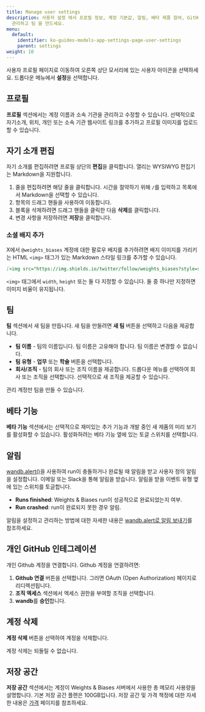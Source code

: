 ```yaml
---
title: Manage user settings
description: 사용자 설정 에서 프로필 정보, 계정 기본값, 알림, 베타 제품 참여, GitHub 인테그레이션 , 저장소 사용량, 계정 활성화를
  관리하고 팀 을 만드세요.
menu:
  default:
    identifier: ko-guides-models-app-settings-page-user-settings
    parent: settings
weight: 10
---
```


사용자 프로필 페이지로 이동하여 오른쪽 상단 모서리에 있는 사용자 아이콘을 선택하세요. 드롭다운 메뉴에서 **설정**을 선택합니다.

## 프로필

**프로필** 섹션에서는 계정 이름과 소속 기관을 관리하고 수정할 수 있습니다. 선택적으로 자기소개, 위치, 개인 또는 소속 기관 웹사이트 링크를 추가하고 프로필 이미지를 업로드할 수 있습니다.

## 자기 소개 편집

자기 소개를 편집하려면 프로필 상단의 **편집**을 클릭합니다. 열리는 WYSIWYG 편집기는 Markdown을 지원합니다.
1. 줄을 편집하려면 해당 줄을 클릭합니다. 시간을 절약하기 위해 `/`를 입력하고 목록에서 Markdown을 선택할 수 있습니다.
1. 항목의 드래그 핸들을 사용하여 이동합니다.
1. 블록을 삭제하려면 드래그 핸들을 클릭한 다음 **삭제**를 클릭합니다.
1. 변경 사항을 저장하려면 **저장**을 클릭합니다.

### 소셜 배지 추가

X에서 `@weights_biases` 계정에 대한 팔로우 배지를 추가하려면 배지 이미지를 가리키는 HTML `<img>` 태그가 있는 Markdown 스타일 링크를 추가할 수 있습니다.

```markdown
[<img src="https://img.shields.io/twitter/follow/weights_biases?style=social" alt="X: @weights_biases" >](https://x.com/intent/follow?screen_name=weights_biases)
```
`<img>` 태그에서 `width`, `height` 또는 둘 다 지정할 수 있습니다. 둘 중 하나만 지정하면 이미지 비율이 유지됩니다.

## 팀

**팀** 섹션에서 새 팀을 만듭니다. 새 팀을 만들려면 **새 팀** 버튼을 선택하고 다음을 제공합니다.

* **팀 이름** - 팀의 이름입니다. 팀 이름은 고유해야 합니다. 팀 이름은 변경할 수 없습니다.
* **팀 유형** - **업무** 또는 **학술** 버튼을 선택합니다.
* **회사/조직** - 팀의 회사 또는 조직 이름을 제공합니다. 드롭다운 메뉴를 선택하여 회사 또는 조직을 선택합니다. 선택적으로 새 조직을 제공할 수 있습니다.

<Note>
관리 계정만 팀을 만들 수 있습니다.
</Note>

## 베타 기능

**베타 기능** 섹션에서는 선택적으로 재미있는 추가 기능과 개발 중인 새 제품의 미리 보기를 활성화할 수 있습니다. 활성화하려는 베타 기능 옆에 있는 토글 스위치를 선택합니다.

## 알림

[wandb.alert()](/ko/guides/runs/alert/)을 사용하여 run이 충돌하거나 완료될 때 알림을 받고 사용자 정의 알림을 설정합니다. 이메일 또는 Slack을 통해 알림을 받습니다. 알림을 받을 이벤트 유형 옆에 있는 스위치를 토글합니다.

* **Runs finished**: Weights & Biases run이 성공적으로 완료되었는지 여부.
* **Run crashed**: run이 완료되지 못한 경우 알림.

알림을 설정하고 관리하는 방법에 대한 자세한 내용은 [wandb.alert로 알림 보내기](/ko/guides/runs/alert/)를 참조하세요.

## 개인 GitHub 인테그레이션

개인 Github 계정을 연결합니다. Github 계정을 연결하려면:

1. **Github 연결** 버튼을 선택합니다. 그러면 OAuth (Open Authorization) 페이지로 리디렉션됩니다.
2. **조직 엑세스** 섹션에서 엑세스 권한을 부여할 조직을 선택합니다.
3. **wandb**를 **승인**합니다.

## 계정 삭제

**계정 삭제** 버튼을 선택하여 계정을 삭제합니다.

<Warning>
계정 삭제는 되돌릴 수 없습니다.
</Warning>

## 저장 공간

**저장 공간** 섹션에서는 계정이 Weights & Biases 서버에서 사용한 총 메모리 사용량을 설명합니다. 기본 저장 공간 플랜은 100GB입니다. 저장 공간 및 가격 책정에 대한 자세한 내용은 [가격](https://wandb.ai/site/pricing) 페이지를 참조하세요.
